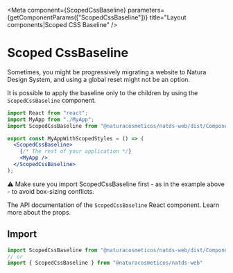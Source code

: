 

<Meta component={ScopedCssBaseline} parameters={getComponentParams(["ScopedCssBaseline"])} title="Layout components|Scoped CSS Baseline" />

# Scoped CssBaseline

Sometimes, you might be progressively migrating a website to Natura Design System, and using a global reset might not be an option.

It is possible to apply the baseline only to the children by using the `ScopedCssBaseline` component.

```jsx
import React from "react";
import MyApp from "./MyApp";
import ScopedCssBaseline from "@naturacosmeticos/natds-web/dist/Components/ScopedCssBaseline";

export const MyAppWithScopedStyles = () => (
  <ScopedCssBaseline>
    {/* The rest of your application */}
    <MyApp />
  </ScopedCssBaseline>
);
```

⚠️ Make sure you import ScopedCssBaseline first - as in the example above - to avoid box-sizing conflicts.

The API documentation of the `ScopedCssBaseline` React component. Learn more about the props.

## Import

```jsx
import ScopedCssBaseline from "@naturacosmeticos/natds-web/dist/Components/ScopedCssBaseline";
// or
import { ScopedCssBaseline } from "@naturacosmeticos/natds-web"
```

